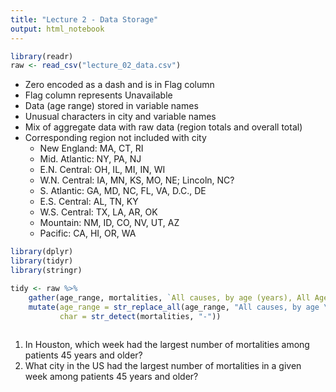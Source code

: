 ```yaml
---
title: "Lecture 2 - Data Storage"
output: html_notebook
---
```


```r
library(readr)
raw <- read_csv("lecture_02_data.csv")
```

* Zero encoded as a dash and is in Flag column
* Flag column represents Unavailable
* Data (age range) stored in variable names
* Unusual characters in city and variable names
* Mix of aggregate data with raw data (region totals and overall total)
* Corresponding region not included with city
    - New England: MA, CT, RI
    - Mid. Atlantic: NY, PA, NJ
    - E.N. Central: OH, IL, MI, IN, WI
    - W.N. Central: IA, MN, KS, MO, NE; Lincoln, NC?
    - S. Atlantic: GA, MD, NC, FL, VA, D.C., DE
    - E.S. Central: AL, TN, KY
    - W.S. Central: TX, LA, AR, OK
    - Mountain: NM, ID, CO, NV, UT, AZ
    - Pacific: CA, HI, OR, WA

```r
library(dplyr)
library(tidyr)
library(stringr)

tidy <- raw %>%
    gather(age_range, mortalities, `All causes, by age (years), All Ages`:`P&I† Total, flag`) %>%
    mutate(age_range = str_replace_all(age_range, "All causes, by age \\(years\\),", ""),
           char = str_detect(mortalities, "-"))
    
```

1. In Houston, which week had the largest number of mortalities among patients 45 years and older?
1. What city in the US had the largest number of mortalities in a given week among patients 45 years and older?
